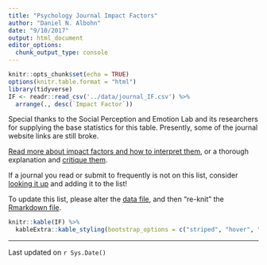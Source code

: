 ```yaml
---
title: "Psychology Journal Impact Factors"
author: "Daniel N. Albohn"
date: "9/10/2017"
output: html_document
editor_options: 
  chunk_output_type: console
---
```


```r
knitr::opts_chunk$set(echo = TRUE)
options(knitr.table.format = "html")
library(tidyverse)
IF <- readr::read_csv('../data/journal_IF.csv') %>% 
  arrange(., desc(`Impact Factor`))
```

Special thanks to the Social Perception and Emotion
Lab and its researchers for supplying the base statistics
for this table. Presently, some of the journal website
links are still broke.

[Read more about impact factors and how to interpret them](http://researchguides.uic.edu/if/impact), or
a thorough explanation and
[critique them](https://blogs.scientificamerican.com/information-culture/understanding-the-journal-impact-factor-part-one/).

If a journal you read or submit to frequently is not on this list, consider
[looking it up](https://jcr.incites.thomsonreuters.com/JCRJournalHomeAction.action?year=&edition=&journal=)
and adding it to the list!

To update this list, please alter the
[data file](../data/journal_IF.csv), and then "re-knit" the [Rmarkdown file](journal_IF.Rmd).

```r
knitr::kable(IF) %>% 
  kableExtra::kable_styling(bootstrap_options = c("striped", "hover", "condensed", "responsive"))
```

________________________________________________________

Last updated on `r Sys.Date()`
